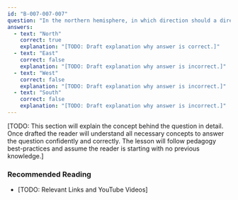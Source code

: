 ```yaml
---
id: "B-007-007-007"
question: "In the northern hemisphere, in which direction should a directional antenna be pointed to take maximum advantage of auroral propagation?"
answers:
  - text: "North"
    correct: true
    explanation: "[TODO: Draft explanation why answer is correct.]"
  - text: "East"
    correct: false
    explanation: "[TODO: Draft explanation why answer is incorrect.]"
  - text: "West"
    correct: false
    explanation: "[TODO: Draft explanation why answer is incorrect.]"
  - text: "South"
    correct: false
    explanation: "[TODO: Draft explanation why answer is incorrect.]"
---
```


[TODO: This section will explain the concept behind the question in detail. Once drafted the reader will understand all necessary concepts to answer the question confidently and correctly. The lesson will follow pedagogy best-practices and assume the reader is starting with no previous knowledge.]

### Recommended Reading

- [TODO: Relevant Links and YouTube Videos]
